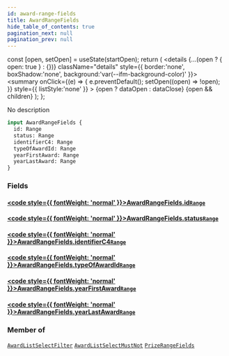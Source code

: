 ```yaml
---
id: award-range-fields
title: AwardRangeFields
hide_table_of_contents: true
pagination_next: null
pagination_prev: null
---
```







  const [open, setOpen] = useState(startOpen);
  return (
    <details {...(open ? { open: true } : {})} className="details" style={{ border:'none', boxShadow:'none', background:'var(--ifm-background-color)' }}>
      <summary
        onClick={(e) => {
          e.preventDefault();
          setOpen((open) => !open);
        }}
        style={{ listStyle:'none' }}
      >
      {open ? dataOpen : dataClose}
      </summary>
      {open && children}
    </details>
  );
};




No description


```graphql
input AwardRangeFields {
  id: Range
  status: Range
  identifierC4: Range
  typeOfAwardId: Range
  yearFirstAward: Range
  yearLastAward: Range
}
```




### Fields

#### [<code style={{ fontWeight: 'normal' }}>AwardRangeFields.<b>id</b></code>](#)<Bullet />[`Range`](/cris/inputs/range) <Badge class="secondary" text="input"/>
> 
> 

#### [<code style={{ fontWeight: 'normal' }}>AwardRangeFields.<b>status</b></code>](#)<Bullet />[`Range`](/cris/inputs/range) <Badge class="secondary" text="input"/>
> 
> 

#### [<code style={{ fontWeight: 'normal' }}>AwardRangeFields.<b>identifierC4</b></code>](#)<Bullet />[`Range`](/cris/inputs/range) <Badge class="secondary" text="input"/>
> 
> 

#### [<code style={{ fontWeight: 'normal' }}>AwardRangeFields.<b>typeOfAwardId</b></code>](#)<Bullet />[`Range`](/cris/inputs/range) <Badge class="secondary" text="input"/>
> 
> 

#### [<code style={{ fontWeight: 'normal' }}>AwardRangeFields.<b>yearFirstAward</b></code>](#)<Bullet />[`Range`](/cris/inputs/range) <Badge class="secondary" text="input"/>
> 
> 

#### [<code style={{ fontWeight: 'normal' }}>AwardRangeFields.<b>yearLastAward</b></code>](#)<Bullet />[`Range`](/cris/inputs/range) <Badge class="secondary" text="input"/>
> 
> 



### Member of

[`AwardListSelectFilter`](/cris/inputs/award-list-select-filter)  <Badge class="secondary" text="input"/><Bullet />[`AwardListSelectMustNot`](/cris/inputs/award-list-select-must-not)  <Badge class="secondary" text="input"/><Bullet />[`PrizeRangeFields`](/cris/inputs/prize-range-fields)  <Badge class="secondary" text="input"/>

